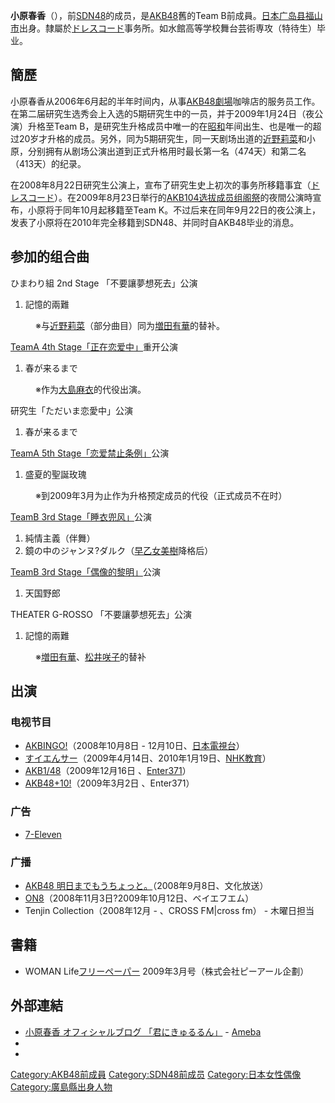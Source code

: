 {{blpunsourced|time=2019-10-01}}
{{藝人|
|姓名=小原 春香
|type=女艺人
|羅馬拼音 = Kohara Haruka
|昵称=はるちゃん、お姫様、きゅるるん
|國籍 = {{日本}}
|image = AKB48 20090703 Japan Expo 06.jpg
|image_size = 300px
|出生日期 = {{birth date and age|1988|4|12}}
|出生地點 = {{JPN}}[[广岛县|广岛县]][[福山市|福山市]]
|職業 = 女性偶像
|網站 = [https://web.archive.org/web/20100205044453/http://www.akb48.co.jp/members/kohara_haruka/  个人资料页]
}}
{{Japanese|japanese=小原 春香|kana=こはら はるか|romaji=Kohara Haruka}}
'''小原春香'''（{{bd|1988年|4月12日}}），前[[SDN48|SDN48]]的成员，是[[AKB48|AKB48]]舊的Team B前成員。[[日本|日本]][[广岛县|广岛县]][[福山市|福山市]]出身。隸屬於[[ドレスコード_(芸能事務所)|ドレスコード]]事务所。如水館高等学校舞台芸術専攻（特待生）毕业。

== 簡歷 ==
小原春香从2006年6月起的半年时间内，从事[[AKB48劇場|AKB48劇場]]咖啡店的服务员工作。在第二届研究生选秀会上入选的5期研究生中的一员，并于2009年1月24日（夜公演）升格至Team B，是研究生升格成员中唯一的在[[昭和|昭和]]年间出生、也是唯一的超过20岁才升格的成员。另外，同为5期研究生，同一天剧场出道的[[近野莉菜|近野莉菜]]和小原，分别拥有从剧场公演出道到正式升格用时最长第一名（474天）和第二名（413天）的纪录。

在2008年8月22日研究生公演上，宣布了研究生史上初次的事务所移籍事宜（[[ドレスコード_(演艺事务所)|ドレスコード]]）。在2009年8月23日举行的[[AKB104选拔成员组阁祭|AKB104选拔成员组阁祭]]的夜間公演時宣布，小原将于同年10月起移籍至Team K。不过后来在同年9月22日的夜公演上，发表了小原将在2010年完全移籍到SDN48、并同时自AKB48毕业的消息。

== 参加的组合曲 ==
; ひまわり組 2nd Stage 「不要讓夢想死去」公演
#記憶的兩難
:※与[[近野莉菜|近野莉菜]]（部分曲目）同为[[増田有華|増田有華]]的替补。

; [[w:ja:チームA_4th_Stage「ただいま恋愛中」|TeamA 4th Stage「正在恋爱中」]]重开公演
#春が来るまで
:※作为[[大島麻衣|大島麻衣]]的代役出演。

; 研究生「ただいま恋愛中」公演
#春が来るまで

; [[w:ja:チームA_5th_Stage「恋愛禁止条例」|TeamA 5th Stage「恋爱禁止条例」]]公演
# 盛夏的聖誕玫瑰
:※到2009年3月为止作为升格预定成员的代役（正式成员不在时）

; [[w:ja:チームB_3rd_Stage「睡衣兜風」|TeamB 3rd Stage「睡衣兜风」]]公演
# 純情主義（伴舞）
# 鏡の中のジャンヌ?ダルク（[[早乙女美樹|早乙女美樹]]降格后） 

; [[w:ja:チームB_4th_Stage「偶像的黎明」|TeamB 3rd Stage「偶像的黎明」]]公演
#天国野郎

; THEATER G-ROSSO 「不要讓夢想死去」公演
# 記憶的兩難
:※[[増田有華|増田有華]]、[[松井咲子|松井咲子]]的替补

== 出演 ==
=== 电视节目 ===
*[[w:ja:AKBINGO!|AKBINGO!]]（2008年10月8日 - 12月10日、[[日本電視台|日本電視台]]）
*[[すイエんサー|すイエんサー]]（2009年4月14日、2010年1月19日、[[NHK教育頻道|NHK教育]]）
* [[w:ja:AKB1/48|AKB1/48]]（2009年12月16日  、[[w:ja:エンタ!371|Enter371]]）
* [[w:ja:AKB48+10!|AKB48+10!]]（2009年3月2日 、Enter371）

=== 广告 ===
* [[7-Eleven|7-Eleven]]

=== 广播 ===
*[[AKB48_明日までもうちょっと。|AKB48 明日までもうちょっと。]]（2008年9月8日、文化放送）
*[[ON8|ON8]]（2008年11月3日?2009年10月12日、ベイエフエム）
*Tenjin Collection（2008年12月 - 、CROSS FM|cross fm） - 木曜日担当

== 書籍 ==
*WOMAN Life[[フリーペーパー|フリーペーパー]] 2009年3月号（株式会社ピーアール企劃）

== 外部連結 ==
* [http://s.ameblo.jp/harukakohara/  小原春香 オフィシャルブログ 「君にきゅるるん」] - [[Ameba|Ameba]]
* {{Twitter|runrunrun0412k1|小原春香♡きゅるるん}}
* {{instagram|runrunrun0412koharun|小原春香♡きゅるるん}}

{{AKB48成員}}
{{SDN48}}

{{DEFAULTSORT:Kohara Haruka}}
[[Category:AKB48前成員|Category:AKB48前成員]]
[[Category:SDN48前成员|Category:SDN48前成员]]
[[Category:日本女性偶像|Category:日本女性偶像]]
[[Category:廣島縣出身人物|Category:廣島縣出身人物]]